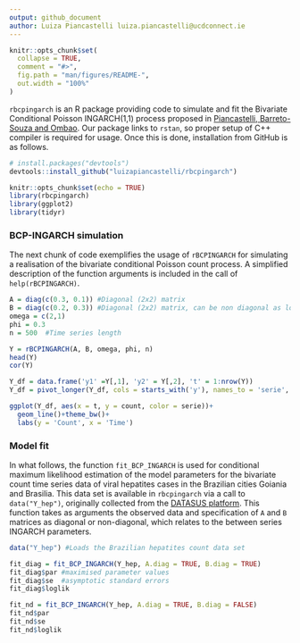 ```yaml
---
output: github_document
author: Luiza Piancastelli luiza.piancastelli@ucdconnect.ie
---
```


```r
knitr::opts_chunk$set(
  collapse = TRUE,
  comment = "#>",
  fig.path = "man/figures/README-",
  out.width = "100%"
)
```

`rbcpingarch` is an R package providing code to simulate and fit the Bivariate Conditional Poisson INGARCH(1,1) process proposed in [Piancastelli, Barreto-Souza and Ombao](https://arxiv.org/abs/2011.08799). Our package links to `rstan`, so proper setup of C++ compiler is required for usage. Once this is done, installation from GitHub is as follows.

``` r
# install.packages("devtools")
devtools::install_github("luizapiancastelli/rbcpingarch")
```

```r
knitr::opts_chunk$set(echo = TRUE)
library(rbcpingarch)
library(ggplot2)
library(tidyr)
```

### BCP-INGARCH simulation

The next chunk of code exemplifies the usage of `rBCPINGARCH` for simulating a realisation of the bivariate conditional Poisson count process. A simplified description of the function arguments is included in the call of `help(rBCPINGARCH)`.

```r
A = diag(c(0.3, 0.1)) #Diagonal (2x2) matrix
B = diag(c(0.2, 0.3)) #Diagonal (2x2) matrix, can be non diagonal as long as stationarity conditions satisfied
omega = c(2,1) 
phi = 0.3 
n = 500  #Time series length

Y = rBCPINGARCH(A, B, omega, phi, n)
head(Y)
cor(Y)

Y_df = data.frame('y1' =Y[,1], 'y2' = Y[,2], 't' = 1:nrow(Y))
Y_df = pivot_longer(Y_df, cols = starts_with('y'), names_to = 'serie', values_to = 'count')

ggplot(Y_df, aes(x = t, y = count, color = serie))+
  geom_line()+theme_bw()+
  labs(y = 'Count', x = 'Time')

```

### Model fit

In what follows, the function `fit_BCP_INGARCH` is used for conditional maximum likelihood estimation of the model parameters for the bivariate count time series data of viral hepatites cases in the Brazilian cities Goiania and Brasilia. This data set is available in `rbcpingarch` via a call to `data("Y_hep")`, originally collected from the  [DATASUS platform](https://datasus.saude.gov.br). This function takes as arguments the observed data and specification of `A` and `B` matrices as diagonal or non-diagonal, which relates to the between series INGARCH parameters.

```r
data("Y_hep") #Loads the Brazilian hepatites count data set

fit_diag = fit_BCP_INGARCH(Y_hep, A.diag = TRUE, B.diag = TRUE) 
fit_diag$par #maximised parameter values
fit_diag$se  #asymptotic standard errors
fit_diag$loglik 

fit_nd = fit_BCP_INGARCH(Y_hep, A.diag = TRUE, B.diag = FALSE)
fit_nd$par
fit_nd$se
fit_nd$loglik
```

